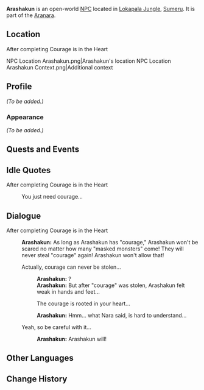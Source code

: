 {{Meta
<!-- Remove this template after adding the missing info -->
|missing_NPC_profile  = yes
}}
{{Character Infobox
|type             = Open-World NPC
|group            = Aranara
|image            = NPC Arashakun.png
|region           = Sumeru
|location         = Sumeru
|affiliation      = 
|title            = 

|ancestry         = <!-- Clan/family -->
|father           = 
|mother           = 
|spouse           = 
|sibling          = 
|child            = 
|relative         = 

|dialoguereward   = 
}}
'''Arashakun''' is an open-world [[NPC]] located in [[Lokapala Jungle]], [[Sumeru]]. It is part of the [[Aranara]].

==Location==
;After completing Courage is in the Heart
<gallery>
NPC Location Arashakun.png|Arashakun's location
NPC Location Arashakun Context.png|Additional context
</gallery>

==Profile==
''(To be added.)''

===Appearance===
''(To be added.)''

==Quests and Events==
{{Quests and Events}}

==Idle Quotes==
;After completing Courage is in the Heart
{{Dialogue Start}}
: {{DIcon|Idle}} You just need courage...
{{Dialogue End}}

==Dialogue==
;After completing Courage is in the Heart
{{Dialogue Start}}
:'''Arashakun:''' As long as Arashakun has "courage," Arashakun won't be scared no matter how many "masked monsters" come! They will never steal "courage" again! Arashakun won't allow that!
:{{DIcon}} Actually, courage can never be stolen...
::'''Arashakun:''' ?
::'''Arashakun:''' But after "courage" was stolen, Arashakun felt weak in hands and feet...
::{{DIcon}} The courage is rooted in your heart...
::'''Arashakun:''' Hmm... what Nara {{Traveler}} said, is hard to understand...
:{{DIcon}} Yeah, so be careful with it...
::'''Arashakun:''' Arashakun will!
{{Dialogue End}}
<!--
==Trivia==
* 
-->
==Other Languages==
{{Other Languages
|default_hidden = 1
|en      = Arashakun
|zhs     = 兰沙恭
|zhs_rm  = Lánshāgōng
|zht     = 蘭沙恭
|zht_rm  = Lánshāgōng
|ja      = アランシャクン
|ja_rm   = Aranshakun
|ko      = 아란샤쿤
|es      = Arashakun
|fr      = Arashakun
|ru      = Арашакун
|th      = Arashakun
|vi      = Arashakun
|de      = Arashakun
|id      = Arashakun
|pt      = Arashakun
|tr      = Arashakun
|it      = Arashakun
}}

==Change History==
{{Change History|3.0}}
<!--
==References==
{{Reflist}}
-->
